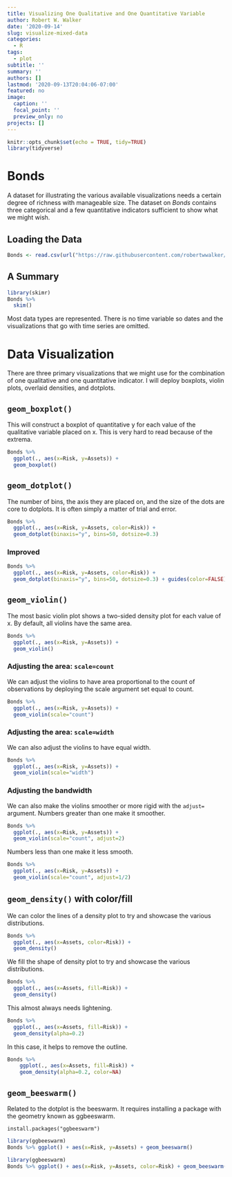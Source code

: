 ---
title: Visualizing One Qualitative and One Quantitative Variable
author: Robert W. Walker
date: '2020-09-14'
slug: visualize-mixed-data
categories:
  - R
tags:
  - plot
subtitle: ''
summary: ''
authors: []
lastmod: '2020-09-13T20:04:06-07:00'
featured: no
image:
  caption: ''
  focal_point: ''
  preview_only: no
projects: []
---


```{r setup, include=FALSE}
knitr::opts_chunk$set(echo = TRUE, tidy=TRUE)
library(tidyverse)
```

# Bonds

A dataset for illustrating the various available visualizations needs a certain degree of richness with manageable size.  The dataset on *Bonds* contains three categorical and a few quantitative indicators sufficient to show what we might wish.

## Loading the Data

```{r}
Bonds <- read.csv(url("https://raw.githubusercontent.com/robertwwalker/DADMStuff/master/BondFunds.csv"))
```

## A Summary

```{r}
library(skimr)
Bonds %>% 
  skim()
```

Most data types are represented.  There is no time variable so dates and the visualizations that go with time series are omitted.

# Data Visualization

There are three primary visualizations that we might use for the combination of one qualitative and one quantitative indicator.  I will deploy boxplots, violin plots, overlaid densities, and dotplots.


## `geom_boxplot()`

This will construct a boxplot of quantitative y for each value of the qualitative variable placed on x.  This is very hard to read because of the extrema.

```{r}
Bonds %>% 
  ggplot(., aes(x=Risk, y=Assets)) + 
  geom_boxplot()
```

## `geom_dotplot()`

The number of bins, the axis they are placed on, and the size of the dots are core to dotplots.  It is often simply a matter of trial and error.

```{r}
Bonds %>% 
  ggplot(., aes(x=Risk, y=Assets, color=Risk)) + 
  geom_dotplot(binaxis="y", bins=50, dotsize=0.3)
```

### Improved

```{r}
Bonds %>% 
  ggplot(., aes(x=Risk, y=Assets, color=Risk)) + 
  geom_dotplot(binaxis="y", bins=50, dotsize=0.3) + guides(color=FALSE) + theme_minimal()
```


## `geom_violin()`

The most basic violin plot shows a two-sided density plot for each value of x.  By default, all violins have the same area.

```{r}
Bonds %>% 
  ggplot(., aes(x=Risk, y=Assets)) + 
  geom_violin()
```
### Adjusting the area: `scale=count`

We can adjust the violins to have area proportional to the count of observations by deploying the scale argument set equal to count.

```{r}
Bonds %>% 
  ggplot(., aes(x=Risk, y=Assets)) + 
  geom_violin(scale="count")
```

### Adjusting the area: `scale=width`

We can also adjust the violins to have equal width.

```{r}
Bonds %>% 
  ggplot(., aes(x=Risk, y=Assets)) + 
  geom_violin(scale="width")
```

### Adjusting the bandwidth

We can also make the violins smoother or more rigid with the `adjust=` argument.  Numbers greater than one make it smoother.

```{r}
Bonds %>% 
  ggplot(., aes(x=Risk, y=Assets)) + 
  geom_violin(scale="count", adjust=2)
```

Numbers less than one make it less smooth.


```{r}
Bonds %>% 
  ggplot(., aes(x=Risk, y=Assets)) + 
  geom_violin(scale="count", adjust=1/2)
```


## `geom_density()` with color/fill

We can color the lines of a density plot to try and showcase the various distributions.

```{r}
Bonds %>% 
  ggplot(., aes(x=Assets, color=Risk)) + 
  geom_density()
```
We fill the shape of density plot to try and showcase the various distributions.

```{r}
Bonds %>% 
  ggplot(., aes(x=Assets, fill=Risk)) + 
  geom_density()
```

This almost always needs lightening.

```{r}
Bonds %>% 
  ggplot(., aes(x=Assets, fill=Risk)) + 
  geom_density(alpha=0.2)
```

In this case, it helps to remove the outline.

```{r}
Bonds %>% 
    ggplot(., aes(x=Assets, fill=Risk)) + 
    geom_density(alpha=0.2, color=NA)
```



## `geom_beeswarm()`

Related to the dotplot is the beeswarm.  It requires installing a package with the geometry known as ggbeeswarm.

```
install.packages("ggbeeswarm")
```

```{r}
library(ggbeeswarm)
Bonds %>% ggplot() + aes(x=Risk, y=Assets) + geom_beeswarm()
```

```{r}
library(ggbeeswarm)
Bonds %>% ggplot() + aes(x=Risk, y=Assets, color=Risk) + geom_beeswarm() + guides(color=FALSE)
```
